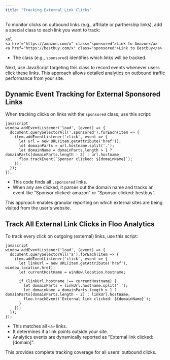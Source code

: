 ```yaml
---
title: "Tracking External Link Clicks"
---
```


To monitor clicks on outbound links (e.g., affiliate or partnership links), add a special class to each link you want to track:

```
xml
<a href="https://amazon.com/x" class="sponsored">Link to Amazon</a> 
<a href="https://bestbuy.com/x" class="sponsored">Link to Bestbuy</a> 
```

- The class (e.g., `sponsored`) identifies which links will be tracked.

Next, use JavaScript targeting this class to record events whenever users click these links. This approach allows detailed analytics on outbound traffic performance from your site.

## Dynamic Event Tracking for External Sponsored Links

When tracking clicks on links with the `sponsored` class, use this script:

```
javascript
window.addEventListener('load', (event) => {
  document.querySelectorAll('.sponsored').forEach(item => {
    item.addEventListener('click', event => {
      let url = new URL(item.getAttribute('href'));
      let domainParts = url.hostname.split('.');
      let domainName = domainParts.length > 1 ? domainParts[domainParts.length - 2] : url.hostname;
      floo.trackEvent(`Sponsor clicked: ${domainName}`);
    });
  });
});
```

- This code finds all `.sponsored` links.
- When any are clicked, it parses out the domain name and tracks an event like “Sponsor clicked: amazon” or “Sponsor clicked: bestbuy”.

This approach enables granular reporting on which external sites are being visited from the user's website.

## Track All External Link Clicks in Floo Analytics

To track every click on outgoing (external) links, use this script:

```
javascript
window.addEventListener('load', (event) => {
  document.querySelectorAll('a').forEach(item => {
    item.addEventListener('click', event => {
      let linkUrl = new URL(item.getAttribute('href'), window.location.href);
      let currentHostname = window.location.hostname;

      if (linkUrl.hostname !== currentHostname) {
        let domainParts = linkUrl.hostname.split('.');
        let domainName = domainParts.length > 1 ? domainParts[domainParts.length - 2] : linkUrl.hostname;
        floo.trackEvent(`External link clicked: ${domainName}`);
      }
    });
  });
});
```

- This matches all `<a>` links.
- It determines if a link points outside your site.
- Analytics events are dynamically reported as "External link clicked: [domain]".

This provides complete tracking coverage for all users’ outbound clicks.